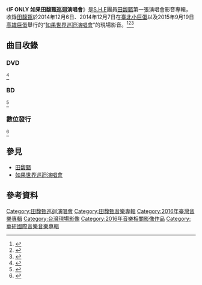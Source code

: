 {{Infobox Album 
| Name		= IF ONLY 如果田馥甄巡迴演唱會
| Type		= [[現場專輯|現場專輯]]
| Artist	= [[田馥甄|田馥甄]] 
| Cover		= If only live.jpg
| Released  	= 2016年12月9日（DVD）/（BD）<br> 2016年12月11日（數位發行）
| Length        = 
| Genre		= [[華語流行音樂|華語流行音樂]] 
| Label		= {{plainlist|
*[[華研國際音樂|華研國際音樂]]（台灣）
*[[維高文化|維高文化]]（香港）
}}
| Producer	= 
| Last album	= 
| This album	= '''IF ONLY 如果田馥甄巡迴演唱會'''(2016)
| Next album	= [[IF＋如果田馥甄巡迴演唱會plus_LIVE|IF＋如果田馥甄巡迴演唱會plus LIVE]](2017)
}}
《'''IF ONLY 如果田馥甄巡迴演唱會'''》是[[S.H.E|S.H.E]]團員[[田馥甄|田馥甄]]第一張演唱會影音專輯，收錄[[田馥甄|田馥甄]]於2014年12月6日、2014年12月7日在[[臺北小巨蛋|臺北小巨蛋]]以及2015年9月19日[[高雄巨蛋|高雄巨蛋]]舉行的“[[如果世界巡迴演唱會|如果世界巡迴演唱會]]”的現場影音。<ref>{{Cite web |url=https://www.youtube.com/watch?v=23UAVVFW-qI |title=[ IF ONLY ] 如果 田馥甄巡迴演唱會BD/DVD TEASER |accessdate=2017-01-17 |archive-date=2020-11-21 |archive-url=https://web.archive.org/web/20201121220215/https://www.youtube.com/watch?v=23UAVVFW-qI |dead-url=no }}</ref><ref>{{Cite web |url=https://www.youtube.com/watch?v=hv-0ggSnfwM |title=[ IF ONLY ] 如果 田馥甄巡迴演唱會BD/DVD 11/25開始預購 |accessdate=2017-01-17 |archive-date=2019-02-16 |archive-url=https://web.archive.org/web/20190216173404/https://www.youtube.com/watch?v=hv-0ggSnfwM |dead-url=no }}</ref><ref>{{Cite web |url=http://ent.appledaily.com.tw/section/article/headline/20161123/37460661/ |title=田馥甄燒千萬推DVD 備戰小巨蛋怕卡痰 |accessdate=2017-01-17 |archive-date=2017-01-18 |archive-url=https://web.archive.org/web/20170118222852/http://ent.appledaily.com.tw/section/article/headline/20161123/37460661/ |dead-url=no }}</ref>

== 曲目收錄 ==
=== DVD ===
{{hidden
| headercss = background: #ccccff; font-size: 100%; width: 70%;
| contentcss = text-align: left; font-size: 100%; width: 70%;
| header = 曲目
| content =
* DVD 1
# 如果 概念廣告
# VIDEO_WHAT IF 
# 渺小
# LOVE
# 來不及
# 終身大事
# 口袋的溫度
# 還是要幸福
# VIDEO_IF I SING
# 矛盾
# 魔鬼中的天使
# 你就不要想起我
# 無事生非
# 寂寞寂寞就好
# VIDEO_IF POSSIBLE
# 超級瑪麗
# 我想我不會愛你
# 請你給我好一點的情敵
# Dog days are over
# 不醉不會
# 你快樂未必我快樂
# 我對不起我
# 你太猖狂
 
* DVD2
# VIDEO_ IF I BELIEVE
# 離島
# 要說什麼
# 烏托邦
# 花花世界
# Baby Song
# 無常
# VIDEO_IF I LOVE
# My Love
# 愛著愛著就永遠
# 十萬嬉皮
# To Hebe
# VIDEO_ONLY IF
}}<ref>{{Cite web |url=http://www.him.com.tw/albumcon.php?cid=263 |title=華研國際音樂 |accessdate=2017-01-17 |archive-date=2017-02-14 |archive-url=https://web.archive.org/web/20170214234258/http://www.him.com.tw/albumcon.php?cid=263 |dead-url=no }}</ref>

=== BD ===

{{hidden
| headercss = background: #ccccff; font-size: 100%; width: 70%;
| contentcss = text-align: left; font-size: 100%; width: 70%;
| header = 曲目
| content =
* BD
# 如果 概念廣告
# VIDEO_WHAT IF 
# 渺小
# LOVE
# 來不及
# 終身大事
# 口袋的溫度
# 還是要幸福
# VIDEO_IF I SING
# 矛盾
# 魔鬼中的天使
# 你就不要想起我
# 無事生非
# 寂寞寂寞就好
# VIDEO_IF POSSIBLE
# 超級瑪麗
# 我想我不會愛你
# 請你給我好一點的情敵
# Dog days are over
# 不醉不會
# 你快樂未必我快樂
# 我對不起我
# 你太猖狂
# VIDEO_ IF I BELIEVE
# 離島
# 要說什麼
# 烏托邦
# 花花世界
# Baby Song
# 無常
# VIDEO_IF I LOVE
# My Love
# 愛著愛著就永遠
# 十萬嬉皮
# To Hebe
# VIDEO_ONLY IF
}}
<ref>{{Cite web |url=http://www.books.com.tw/products/D020062541?loc=P_asb_001 |title=博客來田馥甄 / IF only 如果 田馥甄巡迴演唱會LIVE (藍光BD) |accessdate=2017-01-17 |archive-date=2017-08-24 |archive-url=https://web.archive.org/web/20170824022851/http://www.books.com.tw/products/D020062541?loc=P_asb_001 |dead-url=no }}</ref>
=== 數位發行 ===
{{hidden
| headercss = background: #ccccff; font-size: 100%; width: 70%;
| contentcss = text-align: left; font-size: 100%; width: 70%;
| header = 曲目
| content =
# 渺小
# LOVE
# 來不及+終身大事
# 口袋的溫度
# 還是要幸福
# 矛盾
# 魔鬼中的天使+你就不要想起我
# 無事生非
# 寂寞寂寞就好
# 超級瑪麗
# 我想我不會愛你
# 請你給我好一點的情敵
# Dog days are over
# 不醉不會
# 你快樂未必我快樂
# 我對不起我+你太猖狂
# 離島
# 要說什麼
# 烏托邦
# 花花世界
# Baby Song
# 無常
# My Love
# 愛著愛著就永遠
# 十萬嬉皮
# To Hebe
}}<ref>{{Cite web |url=https://www.kkbox.com/tw/tc/album/ijUEnIHt676kL0F1FljP009H-index.html |title=IF only 如果 田馥甄 巡迴演唱會 Live 專輯 |accessdate=2017-01-17 |archive-date=2019-12-26 |archive-url=https://web.archive.org/web/20191226090915/https://www.kkbox.com/tw/tc/album/ijUEnIHt676kL0F1FljP009H-index.html |dead-url=no }}</ref>

==參見==
*[[田馥甄|田馥甄]]
*[[如果世界巡迴演唱會|如果世界巡迴演唱會]]

== 參考資料 ==
{{Reflist}}

{{田馥甄}}

[[Category:田馥甄巡迴演唱會|Category:田馥甄巡迴演唱會]]
[[Category:田馥甄音樂專輯|Category:田馥甄音樂專輯]]
[[Category:2016年臺灣音樂專輯|Category:2016年臺灣音樂專輯]]
[[Category:台灣現場影像|Category:台灣現場影像]]
[[Category:2016年音樂相關影像作品|Category:2016年音樂相關影像作品]]
[[Category:華研國際音樂音樂專輯|Category:華研國際音樂音樂專輯]]